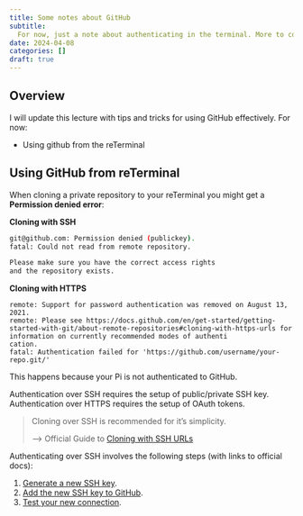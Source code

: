 ```yaml
---
title: Some notes about GitHub
subtitle:
  For now, just a note about authenticating in the terminal. More to come.
date: 2024-04-08
categories: []
draft: true
---
```


## Overview

I will update this lecture with tips and tricks for using GitHub effectively.
For now:

- Using github from the reTerminal

## Using GitHub from reTerminal

When cloning a private repository to your reTerminal you might get a
**Permission denied error**:

**Cloning with SSH**

```bash
git@github.com: Permission denied (publickey).
fatal: Could not read from remote repository.

Please make sure you have the correct access rights
and the repository exists.
```

**Cloning with HTTPS**

```shell
remote: Support for password authentication was removed on August 13, 2021.
remote: Please see https://docs.github.com/en/get-started/getting-started-with-git/about-remote-repositories#cloning-with-https-urls for information on currently recommended modes of authenti
cation.
fatal: Authentication failed for 'https://github.com/username/your-repo.git/'
```

This happens because your Pi is not authenticated to GitHub.

Authentication over SSH requires the setup of public/private SSH key.
Authentication over HTTPS requires the setup of OAuth tokens.

> Cloning over SSH is recommended for it's simplicity.
>
> --> Official Guide to
> [Cloning with SSH URLs](https://docs.github.com/en/get-started/getting-started-with-git/about-remote-repositories#cloning-with-ssh-urls)

Authenticating over SSH involves the following steps (with links to official
docs):

1. [Generate a new SSH key](https://docs.github.com/en/authentication/connecting-to-github-with-ssh/generating-a-new-ssh-key-and-adding-it-to-the-ssh-agent).
2. [Add the new SSH key to GitHub](https://docs.github.com/en/authentication/connecting-to-github-with-ssh/adding-a-new-ssh-key-to-your-github-account).
3. [Test your new connection](https://docs.github.com/en/authentication/connecting-to-github-with-ssh/testing-your-ssh-connection).
